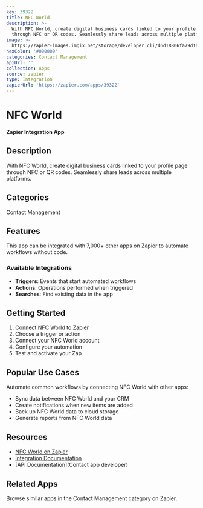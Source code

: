 ```yaml
---
key: 39322
title: NFC World
description: >-
  With NFC World, create digital business cards linked to your profile page
  through NFC or QR codes. Seamlessly share leads across multiple platforms.
image: >-
  https://zapier-images.imgix.net/storage/developer_cli/d6d18806fa79d1a1fc50ac4aca68fac8.png?auto=format%2Ccompress&ixlib=python-3.0.0&q=50
hexColor: '#000000'
categories: Contact Management
apiUrl: ''
collection: Apps
source: zapier
type: Integration
zapierUrl: 'https://zapier.com/apps/39322'
---
```

# NFC World

**Zapier Integration App**

## Description

With NFC World, create digital business cards linked to your profile page through NFC or QR codes. Seamlessly share leads across multiple platforms.

## Categories

Contact Management

## Features

This app can be integrated with 7,000+ other apps on Zapier to automate workflows without code.

### Available Integrations

- **Triggers**: Events that start automated workflows
- **Actions**: Operations performed when triggered
- **Searches**: Find existing data in the app

## Getting Started

1. [Connect NFC World to Zapier](https://zapier.com/apps/39322)
2. Choose a trigger or action
3. Connect your NFC World account
4. Configure your automation
5. Test and activate your Zap

## Popular Use Cases

Automate common workflows by connecting NFC World with other apps:

- Sync data between NFC World and your CRM
- Create notifications when new items are added
- Back up NFC World data to cloud storage
- Generate reports from NFC World data

## Resources

- [NFC World on Zapier](https://zapier.com/apps/39322)
- [Integration Documentation](https://zapier.com/apps/39322/integrations)
- [API Documentation](Contact app developer)

## Related Apps

Browse similar apps in the Contact Management category on Zapier.
